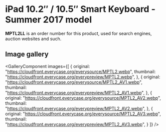 
# iPad 10.2″ / 10.5″ Smart Keyboard - Summer 2017 model

<Callout type='info' emoji='👉🏻'>**MPTL2LL** is an order number for this product, used for search engines, auction websites and such.</Callout>

## Image gallery

<GalleryComponent
    images={[
      {
        original: "https://cloudfront.everycase.org/everysource/MPTL2.webp",
        thumbnail: "https://cloudfront.everycase.org/everypreview/MPTL2.webp",
      },
      {
        original: "https://cloudfront.everycase.org/everysource/MPTL2_AV1.webp",
        thumbnail: "https://cloudfront.everycase.org/everypreview/MPTL2_AV1.webp",
      },
      {
        original: "https://cloudfront.everycase.org/everysource/MPTL2_AV2.webp",
        thumbnail: "https://cloudfront.everycase.org/everypreview/MPTL2_AV2.webp",
      },
      {
        original: "https://cloudfront.everycase.org/everysource/MPTL2_AV3.webp",
        thumbnail: "https://cloudfront.everycase.org/everypreview/MPTL2_AV3.webp",
      }
    ]}
  />
